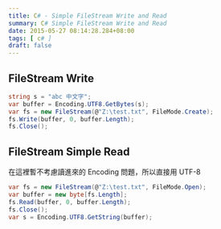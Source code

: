 ```yaml
---
title: C# - Simple FileStream Write and Read
summary: C# Simple FileStream Write and Read
date: 2015-05-27 08:14:28.284+08:00
tags: [ c# ]
draft: false
---
```


## FileStream Write

```csharp
string s = "abc 中文字";  
var buffer = Encoding.UTF8.GetBytes(s);  
var fs = new FileStream(@"Z:\test.txt", FileMode.Create);  
fs.Write(buffer, 0, buffer.Length);  
fs.Close();  
```

## FileStream Simple Read

在這裡暫不考慮讀進來的 Encoding 問題，所以直接用 UTF-8

```csharp
var fs = new FileStream(@"Z:\test.txt", FileMode.Open);  
var buffer = new byte[fs.Length];  
fs.Read(buffer, 0, buffer.Length);  
fs.Close();  
var s = Encoding.UTF8.GetString(buffer);  
```